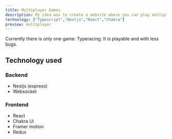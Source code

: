 ```yaml
---
title: Multiplayer Games
description: My idea was to create a website where you can play multiple games with friends.
technology: ["Typescript","Nextjs","React","Chakra"]
preview: multiplayer
---
```

Currently there is only one game: Typeracing. It is playable and with less bugs.

## Technology used
 ### Backend
 - Nestjs (express)
 - Websocket
 ### Frontend
 - React
 - Chakra Ui
 - Framer motion
 - Redux
 

